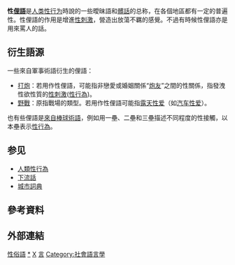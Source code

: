 {{Unreferenced |time=2011-02-08T11:02:50+00:00 }}

'''性[[俚語|俚語]]'''是[[人类性行为|人类性行为]]時說的一些曖昧語和[[髒話|髒話]]的总称，在各個地區都有一定的普遍性。性俚語的作用是增進[[性刺激|性刺激]]，營造出放蕩不羈的感覺。不過有時候性俚語亦是用來罵人的話。

==衍生語源==
一些來自軍事術語衍生的俚語：
*[[打炮|打炮]]：若用作性俚語，可能指非戀愛或婚姻關係“[[炮友|炮友]]”之間的性關係，指發洩性欲性質的[[性刺激|性刺激]]([[性行為|性行為]])。
*[[野戰|野戰]]：原指戰場的類型。若用作性俚語可能指[[露天性爱|露天性爱]]（如[[汽车性爱|汽车性爱]]）。

也有些俚語是[[棒球的性隱喻|來自棒球術語]]，例如用一壘、二壘和三壘描述不同程度的性接觸，以本壘表示[[性行為|性行為]]。

==参见==
*[[人類性行為|人類性行為]]
*[[下流話|下流話]]
*[[城市詞典|城市詞典]]

== 參考資料 ==
{{reflist|colwidth=30em}}

== 外部連結 ==

{{性}}
[[Category:性俗語|]]
[[Category:委婉语|*]]
[[Category:髒話|X]]
[[Category:性行为|言]]
[[Category:社會語言學|Category:社會語言學]]
